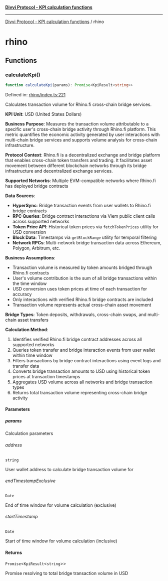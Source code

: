 [**Divvi Protocol - KPI calculation functions**](./README)

---

[Divvi Protocol - KPI calculation functions](./README) / rhino

# rhino

## Functions

### calculateKpi()

```ts
function calculateKpi(params): Promise<KpiResult<string>>
```

Defined in: [rhino/index.ts:221](https://github.com/divvi-xyz/divvi-protocol/blob/main/scripts/calculateKpi/protocols/rhino/index.ts#L221)

Calculates transaction volume for Rhino.fi cross-chain bridge services.

**KPI Unit**: USD (United States Dollars)

**Business Purpose**: Measures the transaction volume attributable to a specific user's cross-chain
bridge activity through Rhino.fi platform. This metric quantifies the economic activity generated by user
interactions with multi-chain bridge services and supports volume analysis for cross-chain infrastructure.

**Protocol Context**: Rhino.fi is a decentralized exchange and bridge platform that enables cross-chain
token transfers and trading. It facilitates asset movement between different blockchain networks through
its bridge infrastructure and decentralized exchange services.

**Supported Networks**: Multiple EVM-compatible networks where Rhino.fi has deployed bridge contracts

**Data Sources**:

- **HyperSync**: Bridge transaction events from user wallets to Rhino.fi bridge contracts
- **RPC Queries**: Bridge contract interactions via Viem public client calls across supported networks
- **Token Price API**: Historical token prices via `fetchTokenPrices` utility for USD conversion
- **Block Data**: Timestamps via `getBlockRange` utility for temporal filtering
- **Network RPCs**: Multi-network bridge transaction data across Ethereum, Polygon, Arbitrum, etc.

**Business Assumptions**:

- Transaction volume is measured by token amounts bridged through Rhino.fi contracts
- User's volume contribution is the sum of all bridge transactions within the time window
- USD conversion uses token prices at time of each transaction for accuracy
- Only interactions with verified Rhino.fi bridge contracts are included
- Transaction volume represents actual cross-chain asset movement

**Bridge Types**: Token deposits, withdrawals, cross-chain swaps, and multi-chain asset transfers

**Calculation Method**:

1. Identifies verified Rhino.fi bridge contract addresses across all supported networks
2. Queries token transfer and bridge interaction events from user wallet within time window
3. Filters transactions by bridge contract interactions using event logs and transfer data
4. Converts bridge transaction amounts to USD using historical token prices at transaction timestamps
5. Aggregates USD volume across all networks and bridge transaction types
6. Returns total transaction volume representing cross-chain bridge activity

#### Parameters

##### params

Calculation parameters

###### address

`string`

User wallet address to calculate bridge transaction volume for

###### endTimestampExclusive

`Date`

End of time window for volume calculation (exclusive)

###### startTimestamp

`Date`

Start of time window for volume calculation (inclusive)

#### Returns

`Promise`\<`KpiResult`\<`string`\>\>

Promise resolving to total bridge transaction volume in USD
